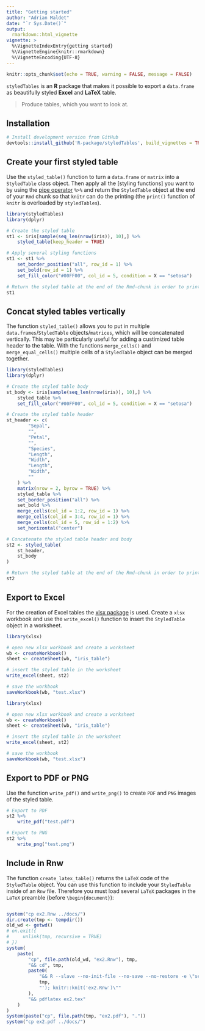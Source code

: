 ```yaml
---
title: "Getting started"
author: "Adrian Maldet"
date: "`r Sys.Date()`"
output: 
  rmarkdown::html_vignette
vignette: >
  %\VignetteIndexEntry{getting started}
  %\VignetteEngine{knitr::rmarkdown}
  %\VignetteEncoding{UTF-8}
---
```


```r
knitr::opts_chunk$set(echo = TRUE, warning = FALSE, message = FALSE)
```

`styledTables` is an **R** package that makes it possible to export a
`data.frame` as beautifully styled **Excel** and **LaTeX** table.

> Produce tables, which you want to look at.

## Installation

```r
# Install development version from GitHub
devtools::install_github('R-package/styledTables', build_vignettes = TRUE)
```

## Create your first styled table

Use the `styled_table()` function to turn a `data.frame` or `matrix` into a
`StyledTable` class object.
Then apply all the [styling functions] you want to by using the [pipe operator] `%>%`
and return the `StyledTable` object at the end of your `Rmd` chunk so that `knitr` can
do the printing (the `print()` function of `knitr` is overloaded by `styledTables`).

```r
library(styledTables)
library(dplyr)

# Create the styled table
st1 <- iris[sample(seq_len(nrow(iris)), 10),] %>%
    styled_table(keep_header = TRUE)

# Apply several styling functions
st1 <- st1 %>%
    set_border_position("all", row_id = 1) %>%
    set_bold(row_id = 1) %>%
    set_fill_color("#00FF00", col_id = 5, condition = X == "setosa")

# Return the styled table at the end of the Rmd-chunk in order to print it
st1
```

## Concat styled tables vertically
The function `styled_table()` allows you to put in multiple 
`data.frames`/`StyledTable` objects/`matrices`, which
will be concatenated vertically. This may be particularly useful for
adding a custimized table header to the table. With the functions `merge_cells()` 
and `merge_equal_cells()` multiple cells of a `StyledTable` object can be 
merged together.

```r
library(styledTables)
library(dplyr)

# Create the styled table body
st_body <- iris[sample(seq_len(nrow(iris)), 10),] %>%
    styled_table %>%
    set_fill_color("#00FF00", col_id = 5, condition = X == "setosa")

# Create the styled table header
st_header <- c(
        "Sepal",
        "",
        "Petal",
        "",
        "Species",
        "Length",
        "Width",
        "Length",
        "Width",
        ""
    ) %>%
    matrix(nrow = 2, byrow = TRUE) %>%
    styled_table %>%
    set_border_position("all") %>%
    set_bold %>%
    merge_cells(col_id = 1:2, row_id = 1) %>%
    merge_cells(col_id = 3:4, row_id = 1) %>%
    merge_cells(col_id = 5, row_id = 1:2) %>%
    set_horizontal("center")

# Concatenate the styled table header and body
st2 <- styled_table(
    st_header,
    st_body
)

# Return the styled table at the end of the Rmd-chunk in order to print it
st2
```

## Export to Excel
For the creation of Excel tables the [xlsx package] is used. Create a `xlsx` 
workbook and use the `write_excel()` function to insert the `StyledTable` 
object in a worksheet.

```r
library(xlsx)

# open new xlsx workbook and create a worksheet
wb <- createWorkbook()
sheet <- createSheet(wb, "iris_table")

# insert the styled table in the worksheet
write_excel(sheet, st2)

# save the workbook
saveWorkbook(wb, "test.xlsx")
```
```r
library(xlsx)

# open new xlsx workbook and create a worksheet
wb <- createWorkbook()
sheet <- createSheet(wb, "iris_table")

# insert the styled table in the worksheet
write_excel(sheet, st2)

# save the workbook
saveWorkbook(wb, "test.xlsx")
```

<!-- [Resulting Excel file](../test.xlsx) -->

## Export to PDF or PNG
Use the function `write_pdf()` and `write_png()` to create `PDF` and `PNG`
images of the styled table.
```r
# Export to PDF
st2 %>%
    write_pdf("test.pdf")

# Export to PNG
st2 %>%
    write_png("test.png")
```

## Include in Rnw
The function `create_latex_table()` returns the `LaTeX` code of the `StyledTable` 
object. You can use this function to include your `StyledTable` inside of an `Rnw` file.
Therefore you must load several `LaTeX` packages in the `LaTeX` preamble
(before `\begin{document}`):
```r
```

```r
system("cp ex2.Rnw ../docs/")
dir.create(tmp <- tempdir())
old_wd <- getwd()
# on.exit({
#     unlink(tmp, recursive = TRUE)
# })
system(
    paste(
        "cp", file.path(old_wd, "ex2.Rnw"), tmp,
        "&& cd", tmp,
        paste0(
            "&& R --slave --no-init-file --no-save --no-restore -e \"setwd('",
            tmp, 
            "'); knitr::knit('ex2.Rnw')\""
        ),
        "&& pdflatex ex2.tex"
    )
)
system(paste("cp", file.path(tmp, "ex2.pdf"), "."))
system("cp ex2.pdf ../docs/")
```

<!-- [Rnw file](../ex2.Rnw) and [Resulting PDF file](../ex2.pdf) -->

[xlsx package]: https://cran.r-project.org/web/packages/xlsx/xlsx.pdf
[pipe operator]: https://style.tidyverse.org/pipes.html
